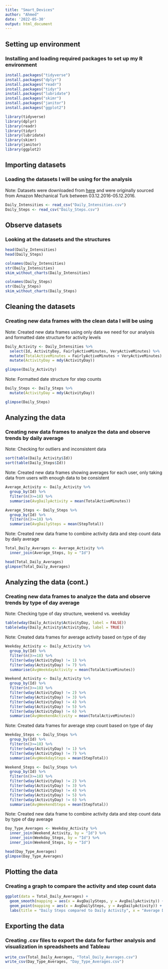 ```yaml
---
title: "Smart_Devices"
author: "Ahmed"
date: '2022-05-30'
output: html_document
---
```


## Setting up environment
### Installing and loading required packages to set up my R environment

```r
install.packages("tidyverse")
install.packages("dplyr")
install.packages("readr")
install.packages("tidyr")
install.packages("lubridate")
install.packages("skimr")
install.packages("janitor")
install.packages("ggplot2")
```

```r
library(tidyverse)
library(dplyr)
library(readr)
library(tidyr)
library(lubridate)
library(skimr)
library(janitor)
library(ggplot2)
```


## Importing datasets
### Loading the datasets I will be using for the analysis

Note: Datasets were downloaded from [here](https://www.kaggle.com/datasets/arashnic/fitbit) and were originally sourced from Amazon Mechanical Turk between 03.12.2016-05.12.2016.
```r
Daily_Intensities <- read_csv("Daily_Intensities.csv")
Daily_Steps <- read_csv("Daily_Steps.csv")
```


## Observe datasets
### Looking at the datasets and the structures

```r
head(Daily_Intensities)
head(Daily_Steps)
```

```r
colnames(Daily_Intensities)
str(Daily_Intensities)
skim_without_charts(Daily_Intensities)
```

```r
colnames(Daily_Steps)
str(Daily_Steps)
skim_without_charts(Daily_Steps)
```


## Cleaning the datasets
### Creating new data frames with the clean data I will be using

Note: Created new data frames using only data we need for our analysis and formatted date structure for activity levels
```r
Daily_Activity <- Daily_Intensities %>% 
  select(Id, ActivityDay, FairlyActiveMinutes, VeryActiveMinutes) %>% 
  mutate(TotalActiveMinutes = FairlyActiveMinutes + VeryActiveMinutes) %>%
  mutate(ActivityDay = mdy(ActivityDay))

glimpse(Daily_Activity)
```

Note: Formatted date structure for step counts
```r
Daily_Steps <- Daily_Steps %>% 
  mutate(ActivityDay = mdy(ActivityDay))

glimpse(Daily_Steps)
```


## Analyzing the data
### Creating new data frames to analyze the data and observe trends by daily average

Note: Checking for outliers and inconsistent data
```r
sort(table(Daily_Activity$Id))
sort(table(Daily_Steps$Id))
```

Note: Created new data frames showing averages for each user, only taking data from users with enough data to be consistent
```r
Average_Activity <- Daily_Activity %>% 
  group_by(Id) %>% 
  filter(n()>=18) %>% 
  summarise(AvgDailyActivity = mean(TotalActiveMinutes))

Average_Steps <- Daily_Steps %>% 
  group_by(Id) %>% 
  filter(n()>=18) %>% 
  summarise(AvgDailySteps = mean(StepTotal))
```

Note: Created new data frame to combine activity data and step count data by daily average
```r
Total_Daily_Averages <- Average_Activity %>% 
  inner_join(Average_Steps, by = "Id")
```

```r
head(Total_Daily_Averages)
glimpse(Total_Daily_Averages)
```


## Analyzing the data (cont.)
### Creating new data frames to analyze the data and observe trends by type of day average

Note: Checking type of day structure, weekend vs. weekday
```r
table(wday(Daily_Activity$ActivityDay, label = FALSE))
table(wday(Daily_Activity$ActivityDay, label = TRUE))
```

Note: Created data frames for average activity based on type of day
```r
Weekday_Activity <- Daily_Activity %>% 
  group_by(Id) %>% 
  filter(n()>=18) %>%
  filter(wday(ActivityDay) != 1) %>% 
  filter(wday(ActivityDay) != 7) %>% 
  summarise(AvgWeekdayActivity = mean(TotalActiveMinutes))

Weekend_Activity <- Daily_Activity %>% 
  group_by(Id) %>% 
  filter(n()>=18) %>%
  filter(wday(ActivityDay) != 2) %>% 
  filter(wday(ActivityDay) != 3) %>% 
  filter(wday(ActivityDay) != 4) %>% 
  filter(wday(ActivityDay) != 5) %>% 
  filter(wday(ActivityDay) != 6) %>% 
  summarise(AvgWeekendActivity = mean(TotalActiveMinutes))
```


Note: Created data frames for average step count based on type of day
```r
Weekday_Steps <- Daily_Steps %>% 
  group_by(Id) %>% 
  filter(n()>=18) %>%
  filter(wday(ActivityDay) != 1) %>% 
  filter(wday(ActivityDay) != 7) %>% 
  summarise(AvgWeekdaySteps = mean(StepTotal))

Weekend_Steps <- Daily_Steps %>% 
  group_by(Id) %>% 
  filter(n()>=18) %>%
  filter(wday(ActivityDay) != 2) %>% 
  filter(wday(ActivityDay) != 3) %>% 
  filter(wday(ActivityDay) != 4) %>% 
  filter(wday(ActivityDay) != 5) %>% 
  filter(wday(ActivityDay) != 6) %>% 
  summarise(AvgWeekendSteps = mean(StepTotal))
```

Note: Created new data frame to combine activity data and step count data by type of day average
```r
Day_Type_Averages <- Weekday_Activity %>% 
  inner_join(Weekend_Activity, by = "Id") %>% 
  inner_join(Weekday_Steps, by = "Id") %>% 
  inner_join(Weekend_Steps, by = "Id")

head(Day_Type_Averages)
glimpse(Day_Type_Averages)
```


## Plotting the data
### Creating a graph to compare the activity and step count data

```r
ggplot(data = Total_Daily_Averages) +
  geom_smooth(mapping = aes(x = AvgDailySteps, y = AvgDailyActivity)) +
  geom_point(mapping = aes(x = AvgDailySteps, y = AvgDailyActivity)) +
  labs(title = "Daily Steps compared to Daily Activity", x = "Average Daily Steps", y = "Average Daily Activity (min.)")
```


## Exporting the data
### Creating .csv files to export the data for further analysis and visualization in spreadsheets and Tableau

```r
write_csv(Total_Daily_Averages, "Total_Daily_Averages.csv")
write_csv(Day_Type_Averages, "Day_Type_Averages.csv")
```

